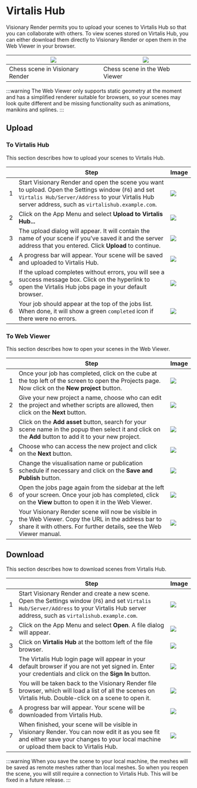 # Virtalis Hub

Visionary Render permits you to upload your scenes to Virtalis Hub so that you can collaborate with others. To view scenes stored on Virtalis Hub, you can either download them directly to Visionary Render or open them in the Web Viewer in your browser.

| ![](/img/visionary-render/integrations/virtalis-hub/visren.png) | ![](/img/visionary-render/integrations/virtalis-hub/web-viewer.png) |
|---------------------------------|-------------------------------|
| Chess scene in Visionary Render | Chess scene in the Web Viewer |

:::warning
The Web Viewer only supports static geometry at the moment and has a simplified renderer suitable for browsers, so your scenes may look quite different and be missing functionality such as animations, manikins and splines.
:::

## Upload

### To Virtalis Hub

This section describes how to upload your scenes to Virtalis Hub.

| | Step | Image |
|---|---|---|
| 1 | Start Visionary Render and open the scene you want to upload. Open the Settings window (`F6`) and set `Virtalis Hub/Server/Address` to your Virtalis Hub server address, such as `virtalishub.example.com`. | ![](/img/visionary-render/integrations/virtalis-hub/settings.png) |
| 2 | Click on the App Menu and select **Upload to Virtalis Hub...** | ![](/img/visionary-render/integrations/virtalis-hub/app-menu.png) |
| 3 | The upload dialog will appear. It will contain the name of your scene if you’ve saved it and the server address that you entered. Click **Upload** to continue. | ![](/img/visionary-render/integrations/virtalis-hub/upload-dialog.png) |
| 4 | A progress bar will appear. Your scene will be saved and uploaded to Virtalis Hub. | ![](/img/visionary-render/integrations/virtalis-hub/upload-progress.png) |
| 5 | If the upload completes without errors, you will see a success message box. Click on the hyperlink to open the Virtalis Hub jobs page in your default browser. | ![](/img/visionary-render/integrations/virtalis-hub/upload-complete.png) |
| 6 | Your job should appear at the top of the jobs list. When done, it will show a green `completed` icon if there were no errors. | ![](/img/visionary-render/integrations/virtalis-hub/jobs.png) |

### To Web Viewer

This section describes how to open your scenes in the Web Viewer.

| | Step | Image |
|---|---|---|
| 1 | Once your job has completed, click on the cube at the top left of the screen to open the Projects page. Now click on the **New project** button. | ![](/img/visionary-render/integrations/virtalis-hub/projects.png) |
| 2 | Give your new project a name, choose who can edit the project and whether scripts are allowed, then click on the **Next** button. | ![](/img/visionary-render/integrations/virtalis-hub/project-name.png) |
| 3 | Click on the **Add asset** button, search for your scene name in the popup then select it and click on the **Add** button to add it to your new project. | ![](/img/visionary-render/integrations/virtalis-hub/project-assets.png) |
| 4 | Choose who can access the new project and click on the **Next** button. | ![](/img/visionary-render/integrations/virtalis-hub/project-share.png) |
| 5 | Change the visualisation name or publication schedule if necessary and click on the **Save and Publish** button. | ![](/img/visionary-render/integrations/virtalis-hub/project-publish.png) |
| 6 | Open the jobs page again from the sidebar at the left of your screen. Once your job has completed, click on the **View** button to open it in the Web Viewer. | ![](/img/visionary-render/integrations/virtalis-hub/project-jobs.png) |
| 7 | Your Visionary Render scene will now be visible in the Web Viewer. Copy the URL in the address bar to share it with others. For further details, see the Web Viewer manual. | ![](/img/visionary-render/integrations/virtalis-hub/web-viewer.png) |

## Download

This section describes how to download scenes from Virtalis Hub.

| | Step | Image |
|---|---|---|
| 1 | Start Visionary Render and create a new scene. Open the Settings window (`F6`) and set `Virtalis Hub/Server/Address` to your Virtalis Hub server address, such as `virtalishub.example.com`. | ![](/img/visionary-render/integrations/virtalis-hub/settings-empty.png) |
| 2 | Click on the App Menu and select **Open**. A file dialog will appear. | ![](/img/visionary-render/integrations/virtalis-hub/app-menu-empty.png) |
| 3 | Click on **Virtalis Hub** at the bottom left of the file browser. | ![](/img/visionary-render/integrations/virtalis-hub/file-browser.png) |
| 4 | The Virtalis Hub login page will appear in your default browser if you are not yet signed in. Enter your credentials and click on the **Sign In** button. | ![](/img/visionary-render/integrations/virtalis-hub/login.png) |
| 5 | You will be taken back to the Visionary Render file browser, which will load a list of all the scenes on Virtalis Hub. Double-click on a scene to open it. | ![](/img/visionary-render/integrations/virtalis-hub/virtalis-hub.png) |
| 6  | A progress bar will appear. Your scene will be downloaded from Virtalis Hub. | ![](/img/visionary-render/integrations/virtalis-hub/download-progress.png) |
| 7 | When finished, your scene will be visible in Visionary Render. You can now edit it as you see fit and either save your changes to your local machine or upload them back to Virtalis Hub. | ![](/img/visionary-render/integrations/virtalis-hub/visren.png) |

:::warning
When you save the scene to your local machine, the meshes will be saved as remote meshes rather than local meshes. So when you reopen the scene, you will still require a connection to Virtalis Hub. This will be fixed in a future release.
:::

